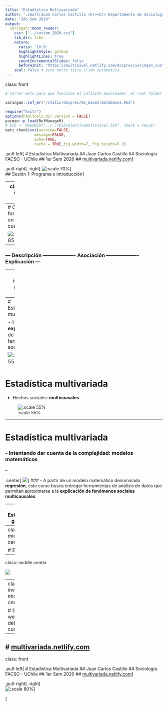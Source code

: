 ```yaml
---
title: "Estadística Multivariada"
author: ".small[Juan Carlos Castillo <br><br> Departamento de Sociología - UCH / COES <br><br>]"
date: "2do Sem 2019"
output:
  xaringan::moon_reader:
    css: ["../custom_2020.css"]
    lib_dir: libs
    nature:
      ratio: '16:9'
      highlightStyle: github
      highlightLines: true
      countIncrementalSlides: false
      beforeInit: "https://multinivel.netlify.com/docpres/xaringan_custom/macros.js"
    seal: false # esto omite title slide automática
---
```

class: front     
                  
```r
# Correr esto para que funcione el infinite moonreader, el root folder debe ser static para si dirigir solo "bajndo" en directorios hacia el bib y otros

xaringan::inf_mr('/static/docpres/02_bases/2mlmbases.Rmd')
```
         
          
```r
require("knitr")
options(htmltools.dir.version = FALSE)
pacman::p_load(RefManageR)
# bib <- ReadBib("../../bib/electivomultinivel.bib", check = FALSE)
opts_chunk$set(warning=FALSE,
             message=FALSE,
             echo=TRUE,
             cache = TRUE,fig.width=7, fig.height=5.2)
```

<!---
Para correr en ATOM
- open terminal, abrir R (simplemente, R y enter)
- rmarkdown::render('static/docpres/07_interacciones/7interacciones.Rmd', 'xaringan::moon_reader')

About macros.js: permite escalar las imágenes como [scale 50%](path to image), hay si que grabar ese archivo js en el directorio.
--->


.pull-left[
# Estadística Multivariada 
## Juan Carlos Castillo 
## Sociología FACSO - UChile
## 1er Sem 2020
## [multivariada.netlify.com](https://multivariada.netlify.com)
]
    

.pull-right[
.right[
![:scale 70%](https://multivariada.netlify.com/img/hex_multiva.png)
]
<br>
## Sesión 1: Programa e introducción
] 




---
class: roja, middle, center


# Presentación

  
---
# Ciclo de formación en métodos cuantitativos

![:scale 85%](ciclo.png)

--
### --- Descripción ------------------- Asociación ------------------- Explicación ---

---
class: inverse middle center

# Este curso

---
# Estadística multivariada

- Hacia la **explicación** de los fenómenos sociales

![:scale 55%](simple.png)

---
# Estadística multivariada 

- Hechos sociales: **multicausales**

![:scale 55%](multiple.png)

---

# Estadística multivariada

### - Intentando dar cuenta de la complejidad: **modelos matemáticos**

--

.center[
![](regequation.png)
]
### - A partir de un modelo matemático denominado **regresión**, este curso busca entregar herramientas de análisis de datos que permitan aproximarse a la **explicación de fenómenos sociales multicausales**.


---
# Estructura general

![](plan.png)

---
class: roja, middle, center

# Equipo
---
class: middle center

![](equipo.png)

---
class: inverse, middle, center

# Sitio web del curso:

----

# [multivariada.netlify.com](https://multivariada.netlify.com/)
---
class: front

.pull-left[
# Estadística Multivariada 
## Juan Carlos Castillo 
## Sociología FACSO - UChile
## 1er Sem 2020
## [multivariada.netlify.com](https://multivariada.netlify.com)
]
    

.pull-right[
.right[
<br>
![:scale 80%](https://multivariada.netlify.com/img/hex_multiva.png)
]

] 

